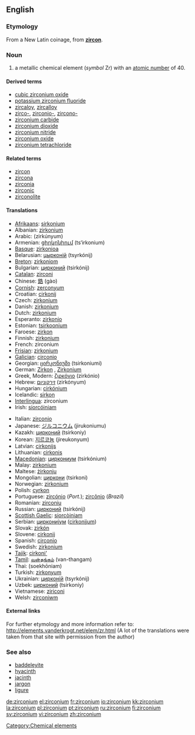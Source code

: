 ==English==
{{elements|Zr|yttrium|Y|niobium|Nb}}

===Etymology===
From a New Latin coinage, from '''[[zircon]]'''.

===Noun===
{{en-noun|-}}
{{wikipedia}}

# a metallic chemical element (''symbol'' Zr) with an [[atomic number]] of 40.

====Derived terms====
* [[cubic zirconium oxide]]
* [[potassium zirconium fluoride]]
* [[zircaloy]], [[zircalloy]]
* [[zirco-]], [[zirconio-]], [[zircono-]]
* [[zirconium carbide]]
* [[zirconium dioxide]]
* [[zirconium nitride]]
* [[zirconium oxide]]
* [[zirconium tetrachloride]]

====Related terms====
* [[zircon]]
* [[zircona]]
* [[zirconia]]
* [[zirconic]]
* [[zirconolite]]

====Translations====
{{top}}
* [[Afrikaans]]: [[sirkonium]]
* Albanian: [[zirkonium]]
* Arabic: {{Arab|[[زيركونيوم]]}} (zirkúnyum) {{m}}
* Armenian: [[ցիրկոնիում]] (ts‘irkonium)
* [[Basque]]: [[zirkonioa]]
* Belarusian: [[цырконiй]] (tsyrkónij) {{m}}
* [[Breton]]: [[zirkoniom]]
* Bulgarian: [[цирконий]] (tsirkónij) {{m}}
* [[Catalan]]: [[zirconi]]
* Chinese: [[鋯]] (gào)
* [[Cornish]]: [[zerconyum]]
* Croatian: [[cirkonij]]
* Czech: [[zirkonium]]
* Danish: [[zirkonium]]
* Dutch: [[zirkonium]] {{n}}
* Esperanto: [[zirkonio]]
* Estonian: [[tsirkoonium]]
* Faroese: [[zirkon]]
* Finnish: [[zirkonium]]
* French: zirconium {{m}}
* [[Frisian]]: [[zirkonium]]
* [[Galician]]: [[circonio]]
* Georgian: [[ცირკონიუმი]] (tsirkoniumi)
* German: [[Zirkon]] {{n}}, [[Zirkonium]] {{n}}
* Greek, Modern: [[ζιρκόνιο]] (zirkónio) {{n}}
* Hebrew: [[זירקוניום]] (zirkónyum)
* Hungarian: [[cirkónium]]
* Icelandic: [[sirkon]]
* [[Interlingua]]: zirconium
* Irish: [[siorcóiniam]]
{{mid}}
* Italian: [[zirconio]] {{m}}
* Japanese: [[ジルコニウム]] (jirukoniumu)
* Kazakh: [[цирконий]] (tsirkoniy)
* Korean: [[지르코늄]] (jireukonyum)
* Latvian: [[cirkonijs]]
* Lithuanian: [[cirkonis]]
* [[Macedonian]]: [[циркониум]] (tsirkónium) {{m}}
* Malay: [[zirkonium]]
* Maltese: [[żirkonju]]
* Mongolian: [[циркони]] (tsirkoni)
* Norwegian: [[zirkonium]]
* Polish: [[cyrkon]] {{m}}
* Portuguese: [[zircónio]] (''Port.''); [[zircônio]] (''Brazil'') {{m}}
* Romanian: [[zirconiu]] {{n}}
* Russian: [[цирконий]] (tsirkónij) {{m}}
* [[Scottish Gaelic]]: [[siorcòiniam]]
* Serbian: [[циркониjум]] ([[cirkonijum]]) {{m}}
* Slovak: [[zirkón]]
* Slovene: [[cirkonij]]
* Spanish: [[circonio]] {{m}}
* Swedish: [[zirkonium]]
* [[Tajik]]: [[cirkoni']]
* [[Tamil]]: [[வன்தங்கம்]] (van-thangam)
* Thai: {{Thai|[[เซอร์โคเนียม]]}} (soekhōniam)
* Turkish: [[zirkonyum]]
* Ukrainian: [[цирконiй]] (tsyrkónij) {{m}}
* Uzbek: [[цирконий]] (tsirkoniy)
* Vietnamese: [[ziriconi]]
* Welsh: [[zirconiwm]]
{{bottom}}

====External links====
For further etymology and more information refer to:
http://elements.vanderkrogt.net/elem/zr.html
(A lot of the translations were taken from that site with permission from the author)

===See also===
* [[baddeleyite]]
* [[hyacinth]]
* [[jacinth]]
* [[jargon]]
* [[ligure]]

[[Category:Chemical elements]]

[[de:zirconium]]
[[el:zirconium]]
[[fr:zirconium]]
[[io:zirconium]]
[[kk:zirconium]]
[[la:zirconium]]
[[pl:zirconium]]
[[pt:zirconium]]
[[ru:zirconium]]
[[fi:zirconium]]
[[sv:zirconium]]
[[vi:zirconium]]
[[zh:zirconium]]
